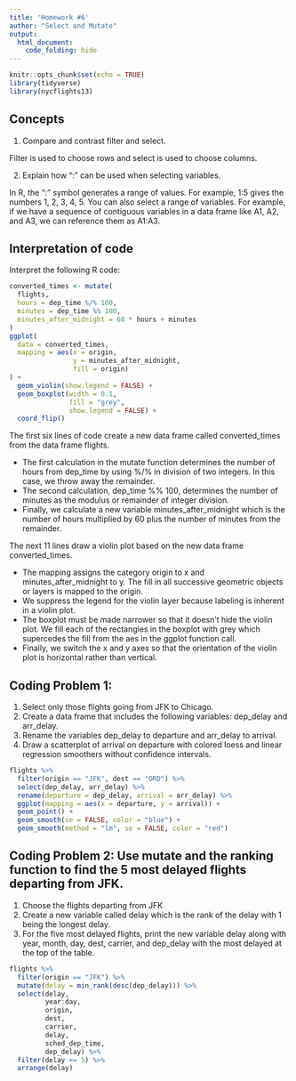 ```yaml
---
title: 'Homework #6'
author: "Select and Mutate"
output:
  html_document: 
    code_folding: hide
---
```


```r
knitr::opts_chunk$set(echo = TRUE)
library(tidyverse)
library(nycflights13)
```

## Concepts  

1.  Compare and contrast filter and select.  

Filter is used to choose rows and select is used to choose columns.  

2.  Explain how ":" can be used when selecting variables.  

In R, the ":" symbol generates a range of values. For example, 1:5 gives the numbers 1, 2, 3, 4, 5. You can also select a range of variables. For example, if we have a sequence of contiguous variables in a data frame like A1, A2, and A3, we can reference them as A1:A3.

## Interpretation of code  

Interpret the following R code:  

```r
converted_times <- mutate(
  flights,
  hours = dep_time %/% 100,
  minutes = dep_time %% 100,
  minutes_after_midnight = 60 * hours + minutes
)
ggplot(
  data = converted_times,
  mapping = aes(x = origin,
                y = minutes_after_midnight,
                fill = origin)
) +
  geom_violin(show.legend = FALSE) +
  geom_boxplot(width = 0.1,
               fill = "grey",
               show.legend = FALSE) +
  coord_flip()
```

The first six lines of code create a new data frame called converted_times from the data frame flights.

*  The first calculation in the mutate function determines the number of hours from dep_time by using %/% in division of two integers. In this case, we throw away the remainder.
*  The second calculation, dep_time %% 100, determines the number of minutes as the modulus or remainder of integer division.
*  Finally, we calculate a new variable minutes_after_midnight which is the number of hours multiplied by 60 plus the number of minutes from the remainder.    

The next 11 lines draw a violin plot based on the new data frame converted_times.  

*  The mapping assigns the category origin to x and minutes_after_midnight to y. The fill in all successive geometric objects or layers is mapped to the origin.
*  We suppress the legend for the violin layer because labeling is inherent in a violin plot.
*  The boxplot must be made narrower so that it doesn't hide the violin plot. We fill each of the rectangles in the boxplot with grey which supercedes the fill from the aes in the ggplot function call.
*  Finally, we switch the x and y axes so that the orientation of the violin plot is horizontal rather than vertical.  

## Coding Problem 1:

1.  Select only those flights going from JFK to Chicago.
1.  Create a data frame that includes the following variables: dep_delay and arr_delay. 
1.  Rename the variables dep_delay to departure and arr_delay to arrival.
1.  Draw a scatterplot of arrival on departure with colored loess and linear regression smoothers without confidence intervals.


```r
flights %>%
  filter(origin == "JFK", dest == "ORD") %>%
  select(dep_delay, arr_delay) %>%
  rename(departure = dep_delay, arrival = arr_delay) %>%
  ggplot(mapping = aes(x = departure, y = arrival)) +
  geom_point() +
  geom_smooth(se = FALSE, color = "blue") +
  geom_smooth(method = "lm", se = FALSE, color = "red")
```  

## Coding Problem 2: Use mutate and the ranking function to find the 5 most delayed flights departing from JFK.
1.  Choose the flights departing from JFK
1.  Create a new variable called delay which is the rank of the delay with 1 being the longest delay.
1.  For the five most delayed flights, print the new variable delay along with year, month, day, dest, carrier, and dep_delay with the most delayed at the top of the table.

```r
flights %>%
  filter(origin == "JFK") %>%
  mutate(delay = min_rank(desc(dep_delay))) %>%
  select(delay,
         year:day,
         origin,
         dest,
         carrier,
         delay,
         sched_dep_time,
         dep_delay) %>%
  filter(delay <= 5) %>%
  arrange(delay)
```  

